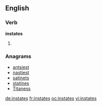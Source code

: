 ==English==

===Verb===
'''instates'''

# {{third-person singular of|instate}}

===Anagrams===
* [[antsiest#English|antsiest]]
* [[nastiest#English|nastiest]]
* [[satinets#English|satinets]]
* [[statines#English|statines]]
* [[Titaness#English|Titaness]]

[[de:instates]]
[[fr:instates]]
[[oc:instates]]
[[vi:instates]]